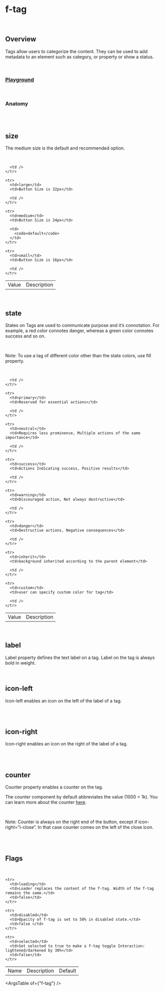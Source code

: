 
<Meta of={FTagStories} />

# f-tag

<br />

## Overview

<f-divider />

Tags allow users to categorize the content. They can be used to add metadata to an element such as category, or property or show a status.

<br />

### [Playground](/story/components-f-tag--playground)

<Canvas>
  <Story of={FTagStories.Playground} />
</Canvas>

<br />

### Anatomy

<f-divider />

<br />

<Story of={FTagStories.Anatomy} />

<br />

## size

<f-divider />

The medium size is the default and recommended option.

<br />

<Canvas>
  <Story of={FTagStories.Size} />
</Canvas>

<table class="custom-table">
  <tbody>
    <tr>
      <td>Value</td>
      <td>Description</td>

      <td />
    </tr>

    <tr>
      <td>large</td>
      <td>Button Size is 32px</td>

      <td />
    </tr>

    <tr>
      <td>medium</td>
      <td>Button Size is 24px</td>

      <td>
        <code>default</code>
      </td>
    </tr>

    <tr>
      <td>small</td>
      <td>Button Size is 16px</td>

      <td />
    </tr>
  </tbody>
</table>

<br />

## state

<f-divider />

States on Tags are used to communicate purpose and it’s connotation. For example, a red color connotes danger,
whereas a green color connotes success and so on.

<br />

<p class="note-section">
  Note: To use a tag of different color other than the state colors, use fill property.
</p>

<br />

<Canvas>
  <Story of={FTagStories.State} />
</Canvas>

<table class="custom-table">
  <tbody>
    <tr>
      <td>Value</td>
      <td>Description</td>

      <td />
    </tr>

    <tr>
      <td>primary</td>
      <td>Reserved for essential actions</td>

      <td />
    </tr>

    <tr>
      <td>neutral</td>
      <td>Requires less prominence, Multiple actions of the same importance</td>

      <td />
    </tr>

    <tr>
      <td>success</td>
      <td>Actions Indicating success, Positive results</td>

      <td />
    </tr>

    <tr>
      <td>warning</td>
      <td>Discouraged action, Not always destructive</td>

      <td />
    </tr>

    <tr>
      <td>danger</td>
      <td>Destructive actions, Negative consequences</td>

      <td />
    </tr>

    <tr>
      <td>inherit</td>
      <td>background inherited according to the parent element</td>

      <td />
    </tr>

    <tr>
      <td>custom</td>
      <td>user can specify custom color for tag</td>

      <td />
    </tr>
  </tbody>
</table>

<br />

## label

<f-divider />

Label property defines the text label on a tag. Label on the tag is always bold in weight.

<Canvas>
  <Story of={FTagStories.Label} />
</Canvas>

<br />

## icon-left

<f-divider />

Icon-left enables an icon on the left of the label of a tag.

<br />

<Canvas>
  <Story of={FTagStories.IconLeft} />
</Canvas>

<br />

## icon-right

<f-divider />

Icon-right enables an icon on the right of the label of a tag.

<br />

<Canvas>
  <Story of={FTagStories.IconRight} />
</Canvas>

<br />

## counter

<f-divider />

Counter property enables a counter on the tag.

The counter component by default abbreviates the value (1000 = 1k). You can learn more about the counter
[here](/docs/components-f-counter--anatomy).

<br />

<p class="note-section">
  Note: Counter is always on the right end of the button, except if icon-right=”i-close”. In that
  case counter comes on the left of the close icon.
</p>

<br />

<Canvas>
  <Story of={FTagStories.Counter} />
</Canvas>

<br />

## Flags

<f-divider />

<br />

<Canvas>
  <Story of={FTagStories.Flags} />
</Canvas>

<table class="custom-table">
  <tbody>
    <tr>
      <td>Name</td>
      <td>Description</td>
      <td>Default</td>
    </tr>

    <tr>
      <td>loading</td>
      <td>Loader replaces the content of the f-tag. Width of the f-tag remains the same.</td>
      <td>false</td>
    </tr>

    <tr>
      <td>disabled</td>
      <td>Opacity of f-tag is set to 50% in disabled state.</td>
      <td>false </td>
    </tr>

    <tr>
      <td>selected</td>
      <td>Set selected to true to make a f-tag toggle Interaction: lightened/darkened by 30%</td>
      <td>false</td>
    </tr>
  </tbody>
</table>

<ArgsTable of={"f-tag"} />
